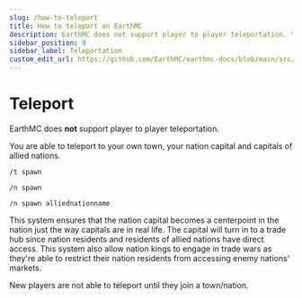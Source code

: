 ---
slug: /how-to-teleport
title: How to teleport on EarthMC
description: EarthMC does not support player to player teleportation. You are able to teleport to your own town, your nation capital and capitals of allied nations.
sidebar_position: 9
sidebar_label: Teleportation
custom_edit_url: https://github.com/EarthMC/earthmc-docs/blob/main/src/docs/teleport.mdx
---
# Teleport
EarthMC does **not** support player to player teleportation.

You are able to teleport to your own town, your nation capital and capitals of allied nations.

`/t spawn`

`/n spawn`

`/n spawn alliednationname`

This system ensures that the nation capital becomes a centerpoint in the nation just the way capitals are in real life. The capital will turn in to a trade hub since nation residents and residents of allied nations have direct access. This system also allow nation kings to engage in trade wars as they're able to restrict their nation residents from accessing enemy nations' markets. 

New players are not able to teleport until they join a town/nation.
